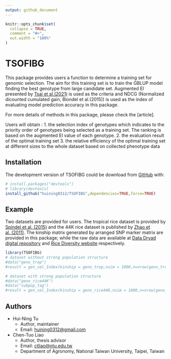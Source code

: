 ```yaml
---
output: github_document
---
```


<!-- README.md is generated from README.Rmd. Please edit that file -->

```r
knitr::opts_chunk$set(
  collapse = TRUE,
  comment = "#>",
  out.width = "100%"
)
```

# TSOFIBG

<!-- badges: start -->
<!-- badges: end -->

This package provides users a function to determine a training set for genomic selection. The aim for this training set is to train the GBLUP model finding the best genotype from large candidate set.
Augmented EI presented by [Tsai et al.(2021)](https://doi.org/10.1007/s13253-021-00454-2) is used as the criteria and NDCG (Normalized dicounted cumulated gain, Blondel et al.(2015)) is used as the index of evaluating model prediction accuracy in this package.

For more details of methods in this package, please check the [article].

Users will obtain :
1. the selection index of genotypes
which indicates to the priority order of genotypes being selected as a training set. The ranking is based on the augmented EI value of each genotype. 
2. the evaluation result of the optimal training set
3. the relative efficiency of the optimal training set at different sizes to the whole dataset based on collected phenotype data

## Installation

The development version of  TSOFIBG could be download from [GitHub](https://github.com/huining0312/TSOFIBG) with:

``` r
# install.packages("devtools")
# library(devtools)
install_github("huining0312/TSOFIBG",dependencies=TRUE,force=TRUE)
```

## Example
Two datasets are provided for users. The tropical rice dataset is provided by [Spindel et al. (2015)](https://doi.org/10.1371/journal.pgen.1004982) and the 44K rice dataset is published by [Zhao et al. (2011)](https://doi.org/10.1038/ncomms1467). 
The kinship matrix generated by arranged SNP marker matrix are provided in this package; while the raw data are available at [Data Dryad digital repository](https://datadryad.org/stash/dataset/doi:10.5061/dryad.7369p) and [Rice Diversity website](http://www.ricediversity.org/data/)  respectively.

```r
library(TSOFIBG)
# dataset without strong population structure
#data("geno_trop")
#result = gen_sel_Index(kinship = geno_trop,nsim = 1000,n=nrow(geno_trop))

# dataset with strong population structure
#data("geno_rice44K")
#data("subpop_tag")
#result = gen_sel_Index(kinship = geno_rice44K,nsim = 1000,n=nrow(geno_rice44K),subpopTag = subpop_tag)
```

## Authors
* Hui-Ning Tu
  + Author, maintainer
  + Email: [huining0312@gmail.com](mailto:huining0312@gmail.com)
* Chen-Tuo Liao
  + Author, thesis advisor
  + Email:  [ctliao@ntu.edu.tw](mailto:ctliao@ntu.edu.tw)
  + Department of Agronomy, National Taiwan University, Taipei, Taiwan

